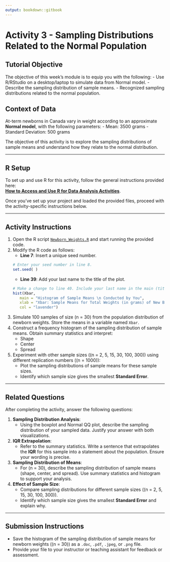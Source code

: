 ```yaml
---
output: bookdown::gitbook
---
```

# Activity 3 - Sampling Distributions Related to the Normal Population

## Tutorial Objective

The objective of this week's module is to equip you with the following:
- Use R/RStudio on a desktop/laptop to simulate data from Normal model. 
- Describe the sampling distribution of sample means. 
- Recognized sampling distributions related to the normal population.

## Context of Data

At-term newborns in Canada vary in weight according to an approximate **Normal model**, with the following parameters:
- Mean: 3500 grams
- Standard Deviation: 500 grams

The objective of this activity is to explore the sampling distributions of sample means and understand how they relate to the normal distribution.

---

## R Setup

To set up and use R for this activity, follow the general instructions provided here:  
[**How to Access and Use R for Data Analysis Activities**](#how-to-set-up-r-for-data-analysis-activities).

Once you’ve set up your project and loaded the provided files, proceed with the activity-specific instructions below.

---

## Activity Instructions

1. Open the R script [`Newborn_Weights.R`](https://raw.githubusercontent.com/aslemand/Data-Analysis-Activities/main/data/Activity_3/Newborn_Weights.R) and start running the provided code.
2. Modify the R code as follows:
   - **Line 7**: Insert a unique seed number.
   ```r
   # Enter your seed number in line 8.
   set.seed( )
   ```
   - **Line 39**: Add your last name to the title of the plot.
   ```r
   # Make a change to line 40. Include your last name in the main (title) argument.
   hist(Xbar, 
      main = "Histogram of Sample Means \n Conducted by You", 
      xlab = "Xbar: Sample Means for Total Weights (in grams) of New Borns", 
      col = "lavender")
   ```
3. Simulate 100 samples of size \(n = 30\) from the population distribution of newborn weights. Store the means in a variable named `Xbar`.
4. Construct a frequency histogram of the sampling distribution of sample means. Obtain summary statistics and interpret:
   - Shape
   - Center
   - Spread
5. Experiment with other sample sizes (\(n = 2, 5, 15, 30, 100, 300\)) using different replication numbers (\(n = 1000\)):
   - Plot the sampling distributions of sample means for these sample sizes.
   - Identify which sample size gives the smallest **Standard Error**.

---

## Related Questions

After completing the activity, answer the following questions:

1. **Sampling Distribution Analysis**:
   - Using the boxplot and Normal QQ plot, describe the sampling distribution of your sampled data. Justify your answer with both visualizations.

2. **IQR Extrapolation**:
   - Refer to the summary statistics. Write a sentence that extrapolates the **IQR** for this sample into a statement about the population. Ensure your wording is precise.

3. **Sampling Distribution of Means**:
   - For \(n = 30\), describe the sampling distribution of sample means (shape, center, and spread). Use summary statistics and histogram to support your analysis.

4. **Effect of Sample Size**:
   - Compare sampling distributions for different sample sizes (\(n = 2, 5, 15, 30, 100, 300\)).
   - Identify which sample size gives the smallest **Standard Error** and explain why.

---

## Submission Instructions

- Save the histogram of the sampling distribution of sample means for newborn weights (\(n = 30\)) as a `.doc`, `.pdf`, `.jpeg`, or `.png` file.
- Provide your file to your instructor or teaching assistant for feedback or assessment.

